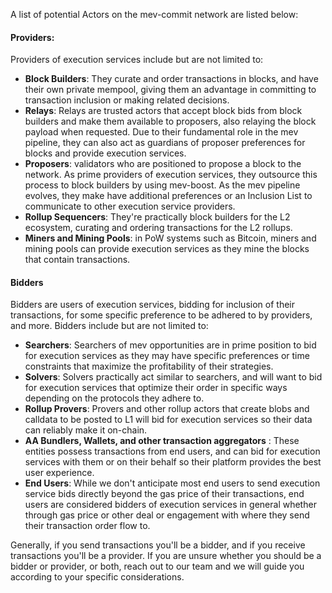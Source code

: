A list of potential Actors on the mev-commit network are listed below:

#### **Providers:**
Providers of execution services include but are not limited to:

- **Block Builders**: They curate and order transactions in blocks, and have their own private mempool, giving them an advantage in committing to transaction inclusion or making related decisions.
- **Relays**: Relays are trusted actors that accept block bids from block builders and make them available to proposers, also relaying the block payload when requested. Due to their fundamental role in the mev pipeline, they can also act as guardians of proposer preferences for blocks and provide execution services.
- **Proposers**: validators who are positioned to propose a block to the network. As prime providers of execution services, they outsource this process to block builders by using mev-boost. As the mev pipeline evolves, they make have additional preferences or an Inclusion List to communicate to other execution service providers.
- **Rollup Sequencers**: They're practically block builders for the L2 ecosystem, curating and ordering transactions for the L2 rollups.
- **Miners and Mining Pools**: in PoW systems such as Bitcoin, miners and mining pools can provide execution services as they mine the blocks that contain transactions.


#### **Bidders**
Bidders are users of execution services, bidding for inclusion of their transactions, for some specific preference to be adhered to by providers, and more. Bidders include but are not limited to:

- **Searchers**: Searchers of mev opportunities are in prime position to bid for execution services as they may have specific preferences or time constraints that maximize the profitability of their strategies.
- **Solvers**: Solvers practically act similar to searchers, and will want to bid for execution services that optimize their order in specific ways depending on the protocols they adhere to.
- **Rollup Provers**: Provers and other rollup actors that create blobs and calldata to be posted to L1 will bid for execution services so their data can reliably make it on-chain.
- **AA Bundlers, Wallets, and other transaction aggregators** : These entities possess transactions from end users, and can bid for execution services with them or on their behalf so their platform provides the best user experience.
- **End Users**: While we don't anticipate most end users to send execution service bids directly beyond the gas price of their transactions, end users are considered bidders of execution services in general whether through gas price or other deal or engagement with where they send their transaction order flow to.

Generally, if you send transactions you'll be a bidder, and if you receive transactions you'll be a provider. If you are unsure whether you should be a bidder or provider, or both, reach out to our team and we will guide you according to your specific considerations.
